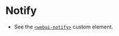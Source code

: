 
<Meta title="Components/Notify" />

# Notify
- See the [`<webui-notify>`](/docs/web-components-or-custom-elements-webui-notify--docs) custom element.
